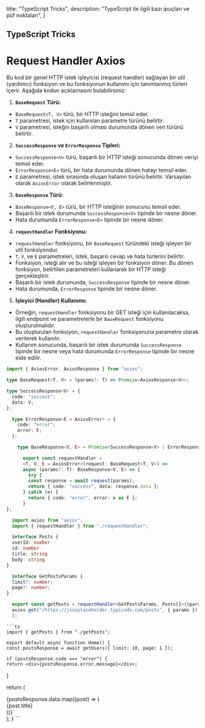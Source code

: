   title: "TypeScript Tricks",
  description:
    "TypeScript ile ilgili bazı ipuçları ve püf noktaları",
}

## TypeScript Tricks

# Request Handler Axios

Bu kod bir genel HTTP istek işleyicisi (request handler) sağlayan bir util (yardımcı) fonksiyon ve bu fonksiyonun kullanımı için tanımlanmış türleri içerir. Aşağıda kodun açıklamasını bulabilirsiniz:

1. **`BaseRequest` Türü:**
- `BaseRequest<T, V>` türü, bir HTTP isteğini temsil eder.
- `T` parametresi, istek için kullanılan parametre türünü belirtir.
- `V` parametresi, isteğin başarılı olması durumunda dönen veri türünü belirtir.

2. **`SuccessResponse` ve `ErrorResponse` Tipleri:**
- `SuccessResponse<V>` türü, başarılı bir HTTP isteği sonucunda dönen veriyi temsil eder.
- `ErrorResponse<E>` türü, bir hata durumunda dönen hatayı temsil eder.
- `E` parametresi, istek sırasında oluşan hatanın türünü belirtir. Varsayılan olarak `AxiosError` olarak belirlenmiştir.

3. **`BaseResponse` Türü:**
- `BaseResponse<V, E>` türü, bir HTTP isteğinin sonucunu temsil eder.
- Başarılı bir istek durumunda `SuccessResponse<V>` tipinde bir nesne döner.
- Hata durumunda `ErrorResponse<E>` tipinde bir nesne döner.

4. **`requestHandler` Fonksiyonu:**
- `requestHandler` fonksiyonu, bir `BaseRequest` türündeki isteği işleyen bir util fonksiyondur.
- `T`, `V`, ve `E` parametreleri, istek, başarılı cevap ve hata türlerini belirtir.
- Fonksiyon, isteği alır ve bu isteği işleyen bir fonksiyon döner. Bu dönen fonksiyon, belirtilen parametreleri kullanarak bir HTTP isteği gerçekleştirir.
- Başarılı bir istek durumunda, `SuccessResponse` tipinde bir nesne döner.
- Hata durumunda, `ErrorResponse` tipinde bir nesne döner.

5. **İşleyici (Handler) Kullanımı:**
- Örneğin, `requestHandler` fonksiyonu bir GET isteği için kullanılacaksa, ilgili endpoint ve parametrelerle bir `BaseRequest` fonksiyonu oluşturulmalıdır.
- Bu oluşturulan fonksiyon, `requestHandler` fonksiyonuna parametre olarak verilerek kullanılır.
- Kullanım sonucunda, başarılı bir istek durumunda `SuccessResponse` tipinde bir nesne veya hata durumunda `ErrorResponse` tipinde bir nesne elde edilir.


<CodeGroup title="Axios Request Handler">

  ```ts
  import { AxiosError, AxiosResponse } from "axios";

  type BaseRequest<T, V> = (params?: T) => Promise<AxiosResponse<V>>;

  type SuccessResponse<V> = {
    code: "success";
    data: V;
  };

    type ErrorResponse<E = AxiosError> = {
      code: "error";
      error: E;
    };

      type BaseResponse<V, E> = Promise<SuccessResponse<V> | ErrorResponse<E>>;

        export const requestHandler =
        <T, V, E = AxiosError>(request: BaseRequest<T, V>) =>
        async (params?: T): BaseResponse<V, E> => {
          try {
          const response = await request(params);
          return { code: "success", data: response.data };
        } catch (e) {
          return { code: "error", error: e as E };
        }
  };
  ```

</CodeGroup>

<div>
  <CodeGroup title="Axios Request Handler Kullanımı">

  ```ts
    import axios from "axios";
    import { requestHandler } from "./requestHandler";

    interface Posts {
    userId: number
    id: number
    title: string
    body: string
  }

    interface GetPostsParams {
    limit?: number;
    page?: number;
  }

    export const getPosts = requestHandler<GetPostsParams, Posts[]>((params) =>
    axios.get("/https://jsonplaceholder.typicode.com/posts", { params })
    );
  ```
  </CodeGroup>
</div>

<div>
  <CodeGroup title="Postları Getirme">

    ```ts
    import { getPosts } from "./getPosts";

    export default async function Home() {
    const postsResponse = await getUsers({ limit: 10, page: 1 });

    if (postsResponse.code === "error") {
    return <div>{postsResponse.error.message}</div>;
}

return (
  <div>
    {postsResponse.data.map((post) => (
      <div key={post.id}>{post.title}</div>
    ))}
  </div>
);
}
    ```
  </CodeGroup>
</div>
